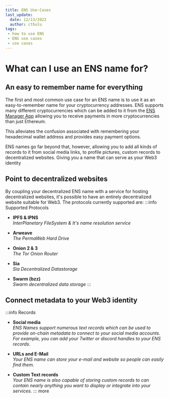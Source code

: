 ```yaml
---
title: ENS Use-Cases
last_update:
  date: 12/13/2022
  author: cthulu
tags:
 - how to use ENS
 - ENS use cases
 - use cases
---
```



# What can I use an ENS name for?

## An easy to remember name for everything
The first and most common use case for an ENS name is to use it as an easy-to-remember name for your cryptocurrency addresses.
ENS supports many different cryptocurrencies which can be added to it from the [ENS Manager App](https://app.ens.domains) allowing you to receive payments in more cryptocurrencies than just Ethereum.

This alleviates the confusion associated with remembering your hexadecimal wallet address and provides easy payment options.

ENS names go far beyond that, however, allowing you to add all kinds of records to it from social media links, to profile pictures, custom records to decentralized websites.
Giving you a name that can serve as your Web3 identity

## Point to decentralized websites
By coupling your decentralized ENS name with a service for hosting decentralized websites, it's possible to have an entirely decentralized website suitable for Web3. The protocols currently supported are:
:::info Supported Protocols
 - **IPFS & IPNS**  
 *InterPlanetary FileSystem & It's name resolution service*

 - **Arweave**  
 *The PermaWeb Hard Drive*

 - **Onion 2 & 3**  
 *The Tor Onion Router*

 - **Sia**  
 *Sia Decentralized Datastorage*

 - **Swarm (bzz)**  
 *Swarm decentralized data storage*
:::

## Connect metadata to your Web3 identity
:::info Records
 - **Social media**  
 *ENS Names support numerous text records which can be used to provide on-chain metadata to connect to your social media accounts. For example, you can add your Twitter or discord handles to your ENS records.*

 - **URLs and E-Mail**  
 *Your ENS name can store your e-mail and website so people can easily find them.*

 - **Custom Text records**  
 *Your ENS name is also capable of storing custom records to can contain nearly anything you want to display or integrate into your services.*
::: more